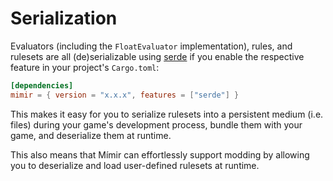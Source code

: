 
# Serialization

Evaluators (including the `FloatEvaluator` implementation), rules, and rulesets are all (de)serializable using [serde][serde] if you enable the respective feature in your project's `Cargo.toml`:

```toml
[dependencies]
mimir = { version = "x.x.x", features = ["serde"] }
```

This makes it easy for you to serialize rulesets into a persistent medium (i.e. files) during your game's development process, bundle them with your game, and deserialize them at runtime.

<Callout type="info">
This also means that Mímir can effortlessly support modding by allowing you to deserialize and load user-defined rulesets at runtime.
</Callout>

[serde]: https://serde.rs/